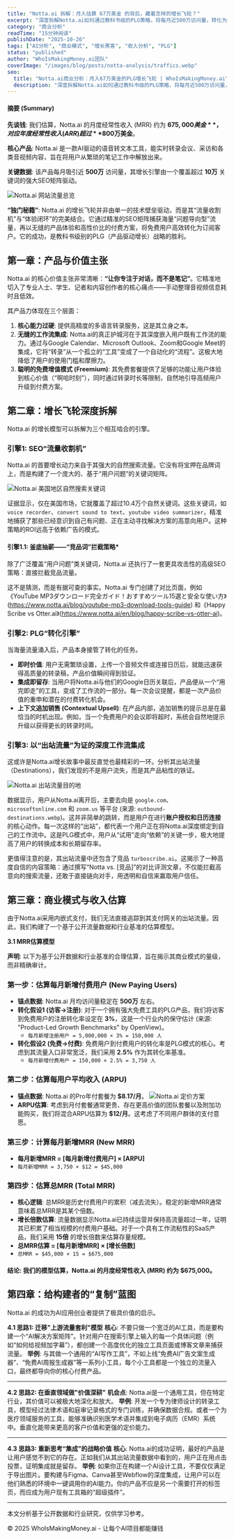```yaml
---
title: "Notta.ai 拆解：月入估算 67万美金 的背后，藏着怎样的增长飞轮？"
excerpt: "深度拆解Notta.ai如何通过教科书级的PLG策略，将每月近500万访问量，转化为估算$675,000的经常性月收入。"
category: "商业分析"
readTime: "15分钟阅读"
publishDate: "2025-10-26"
tags: ["AI分析", "商业模式", "增长黑客", "收入分析", "PLG"]
status: "published"
author: "WhoIsMakingMoney.ai团队"
coverImage: "/images/blog/posts/notta-analysis/traffics.webp"
seo:
  title: "Notta.ai商业分析：月入67万美金的PLG增长飞轮 | WhoIsMakingMoney.ai"
  description: "深度拆解Notta.ai如何通过教科书级的PLG策略，将每月近500万访问量，转化为估算$675,000的经常性月收入。"
---
```


#### 摘要 (Summary)

**先谈钱**: 我们估算，Notta.ai 的月度经常性收入 (MRR) 约为 **$675,000 美金**，对应年度经常性收入 (ARR) 超过 **$800万美金**。


**核心产品**: Notta.ai 是一款AI驱动的语音转文本工具，能实时转录会议、采访和各类音视频内容，旨在将用户从繁琐的笔记工作中解放出来。

**关键数据**: 该产品每月吸引近 **500万** 访问量，其增长引擎由一个覆盖超过 **10万** 关键词的强大SEO矩阵驱动。

![Notta.ai 网站流量总览](/images/blog/posts/notta-analysis/traffics.webp)

**“独门秘籍”**: Notta.ai 的增长飞轮并非由单一的技术壁垒驱动，而是其“流量收割机”与“体验闭环”的完美结合。它通过精准的SEO矩阵捕获海量“问题导向型”流量，再以无缝的产品体验和高性价比的付费方案，将免费用户高效转化为订阅客户。它的成功，是教科书级别的PLG（产品驱动增长）战略的胜利。

## 第一章：产品与价值主张

Notta.ai 的核心价值主张非常清晰：**“让你专注于对话，而不是笔记”**。它精准地切入了专业人士、学生、记者和内容创作者的核心痛点——手动整理音视频信息耗时且低效。

其产品力体现在三个层面：
1.  **核心能力过硬**: 提供高精度的多语言转录服务，这是其立身之本。
2.  **无缝的工作流集成**: Notta.ai的真正护城河在于其深度嵌入用户既有工作流的能力。通过与Google Calendar、Microsoft Outlook、Zoom和Google Meet的集成，它将“转录”从一个孤立的“工具”变成了一个自动化的“流程”。这极大地降低了用户的使用门槛和摩擦力。
3.  **聪明的免费增值模式 (Freemium)**: 其免费套餐提供了足够的功能让用户体验到核心价值（“啊哈时刻”），同时通过转录时长等限制，自然地引导高频用户升级到付费方案。

## 第二章：增长飞轮深度拆解

Notta.ai 的增长模型可以拆解为三个相互啮合的引擎。

### **引擎1: SEO“流量收割机”**

Notta.ai 的首要增长动力来自于其强大的自然搜索流量。它没有将宝押在品牌词上，而是构建了一个庞大的、基于“用户问题”的关键词矩阵。

![Notta.ai 美国地区自然搜索关键词](/images/blog/posts/notta-analysis/seo-keywords.webp)

证据显示，仅在美国市场，它就覆盖了超过10.4万个自然关键词。这些关键词，如 `voice recorder`、`convert sound to text`、`youtube video summarizer`，精准地捕获了那些已经意识到自己有问题、正在主动寻找解决方案的高意向用户。这种策略的ROI远高于依赖广告的模式。

#### **引擎1.1: 釜底抽薪——“竞品词”拦截策略***
除了广泛覆盖“用户问题”类关键词，Notta.ai 还执行了一套更具攻击性的高级SEO策略：直接拦截竞品流量。

这不是猜测，而是有据可查的事实。Notta.ai 专门创建了对比页面，例如《YouTube MP3ダウンロード完全ガイド！おすすめツール15選と安全な使い方》(https://www.notta.ai/blog/youtube-mp3-download-tools-guide) 和《Happy Scribe vs Otter.ai》(https://www.notta.ai/en/blog/happy-scribe-vs-otter-ai)。

### **引擎2: PLG“转化引擎”**

当海量流量涌入后，产品本身接管了转化的任务。
*   **即时价值**: 用户无需繁琐设置，上传一个音频文件或连接日历后，就能迅速获得高质量的转录稿，产品价值瞬间得到验证。
*   **集成即留存**: 当用户将Notta.ai与他们的Google日历关联后，产品便从一个“用完即走”的工具，变成了工作流的一部分。每一次会议提醒，都是一次产品价值的重申和潜在的付费转化机会。
*   **上下文追加销售 (Contextual Upsell)**: 在产品内部，追加销售的提示总是在最恰当的时机出现。例如，当一个免费用户的会议即将超时，系统会自然地提示升级以获得更长的转录时间。

### **引擎3: 以“出站流量”为证的深度工作流集成**

这或许是Notta.ai增长故事中最反直觉也最精彩的一环。分析其出站流量（Destinations），我们发现的不是用户流失，而是其产品粘性的铁证。

![Notta.ai 出站流量目的地](/images/blog/posts/notta-analysis/outbound-destinations.webp)

数据显示，用户从Notta.ai离开后，主要去向是 `google.com`、`microsoftonline.com` 和 `zoom.us` 等平台 (来源: `outbound-destinations.webp`)。这并非简单的跳转，而是用户在进行**账户授权和日历连接**的核心动作。每一次这样的“出站”，都代表一个用户正在将Notta.ai深度绑定到自己的工作流中。这是PLG模式中，用户从“试用”走向“依赖”的关键一步，极大地提高了用户的转换成本和长期留存率。

更值得注意的是，其出站流量中还包含了竞品 `turboscribe.ai`。这揭示了一种高度自信的内容策略：通过撰写“Notta vs. [竞品]”的对比评测文章，不仅能拦截高意向的搜索流量，还敢于直接链向对手，用透明和自信来赢取用户信任。

## 第三章：商业模式与收入估算

由于Notta.ai采用内嵌式支付，我们无法直接追踪到其支付网关的出站流量。因此，我们构建了一个基于公开流量数据和行业基准的估算模型。

**3.1 MRR估算模型**

**声明**: 以下为基于公开数据和行业基准的合理估算，旨在揭示其商业模式的量级，而非精确审计。

### **第一步：估算每月新增付费用户 (New Paying Users)**

- **锚点数据**: Notta.ai 月均访问量稳定在 **500万** 左右。
- **转化假设1 (访客->注册)**: 对于一个拥有强大免费工具的PLG产品，我们将访客到免费用户的注册转化率设定在 **3%**，这是一个行业内的保守估计 (来源: "Product-Led Growth Benchmarks" by OpenView)。
    - `每月新增注册用户 = 5,000,000 × 3% = 150,000 人`
- **转化假设2 (免费->付费)**: 免费用户到付费用户的转化率是PLG模式的核心。考虑到其流量入口非常宽泛，我们采用 **2.5%** 作为其转化率基准。
    - `每月新增付费用户 = 150,000 × 2.5% = 3,750 人`

### **第二步：估算每用户平均收入 (ARPU)**

- **锚点数据**: Notta.ai 的Pro年付套餐为 **$8.17/月**。
    ![Notta.ai 定价方案](/images/blog/posts/notta-analysis/pricing-page.webp)
- **ARPU估算**: 考虑到月付套餐通常更贵、存在更高价值的团队套餐以及附加功能购买，我们将混合ARPU估算为 **$12/月**。这考虑了不同用户群体的支付意愿。

### **第三步：计算每月新增MRR (New MRR)**

- **每月新增MRR = [每月新增付费用户] × [ARPU]**
- `每月新增MRR = 3,750 × $12 = $45,000`

### **第四步：估算总MRR (Total MRR)**

- **核心逻辑**: 总MRR是历史付费用户的累积（减去流失）。稳定的新增MRR通常意味着总MRR是其某个倍数。
- **增长倍数估算**: 流量数据显示Notta.ai已持续运营并保持高流量超过一年，证明其已积累了相当规模的付费用户基础。对于一个具有工作流粘性的SaaS产品，我们采用 **15倍** 的增长倍数来估算存量规模。
- **总MRR估算 = [每月新增MRR] × [增长倍数]**
- `总MRR = $45,000 × 15 = $675,000`

#### **结论**: 我们的模型估算，Notta.ai 的月度经常性收入 (MRR) 约为 **$675,000**。

## 第四章：给构建者的“复制”蓝图

Notta.ai 的成功为AI应用创业者提供了极具价值的启示。

**4.1 思路1: 迁移"上游流量套利"模型**
**核心**: 不要只做一个宽泛的AI工具，而是要构建一个“AI解决方案矩阵”。针对用户在搜索引擎上输入的每一个具体问题（例如“如何给视频加字幕”），都创建一个高度优化的独立工具页面或博客文章来捕获流量。
**举例**: 与其做一个通用的“AI写作工具”，不如上线“免费AI广告文案生成器”、“免费AI周报生成器”等一系列小工具，每个小工具都是一个独立的流量入口，最终都导向你的核心付费产品。

---

**4.2 思路2: 在垂直领域做"价值深耕"**
**机会点**: Notta.ai是一个通用工具，但在特定行业，其价值可以被极大地深化和放大。
**举例**: 开发一个专为律师设计的转录工具，模型经过法律术语和庭审记录格式的专门训练，并确保数据合规。或者一个为医疗领域服务的工具，能够准确识别医学术语并集成到电子病历（EMR）系统中。垂直化能带来更高的客户价值和更强的定价能力。

---

**4.3 思路3: 重新思考“集成”的战略价值**
**核心**: Notta.ai的成功证明，最好的产品是让用户感觉不到它的存在。正如我们从其出站流量数据中看到的，用户正在用点击投票，证明集成就是留存。
**举例**: 如果你正在构建一个AI设计工具，不要仅仅满足于导出图片。要构建与Figma、Canva甚至Webflow的深度集成，让用户可以在他们熟悉的环境中一键调用你的AI能力。你的产品不应是另一个需要打开的标签页，而应成为用户现有工具箱的“超级插件”。

---
本文分析基于公开数据和行业研究，仅供学习参考。

© 2025 WhoIsMakingMoney.ai - 让每个AI项目都能赚钱
